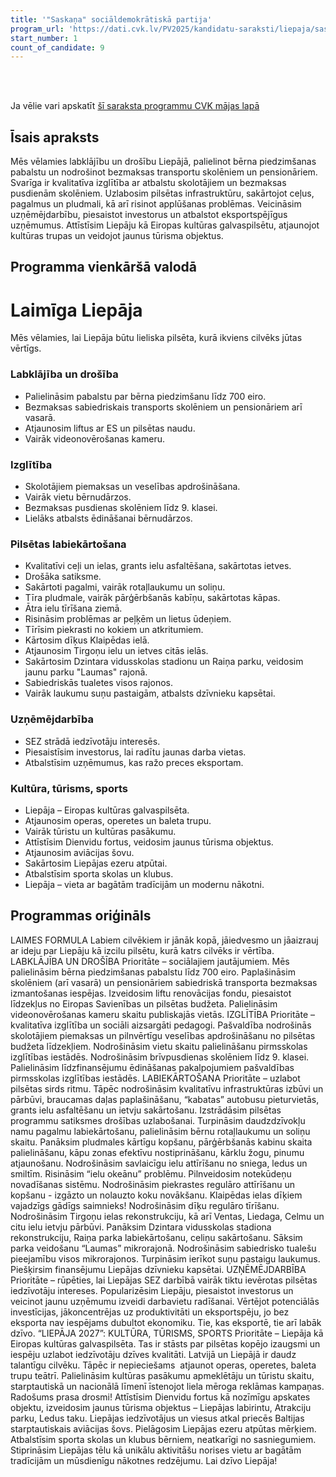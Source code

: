 ```yaml
---
title: '"Saskaņa" sociāldemokrātiskā partija'
program_url: 'https://dati.cvk.lv/PV2025/kandidatu-saraksti/liepaja/saskana-socialdemokratiska-partija'
start_number: 1
count_of_candidate: 9
---
```



<Badge text="Sociālie jautājumi" variant="note" size="small" /> <Badge text="Kvalitatīva izglītība" variant="note" size="small" /> <Badge text="Infrastruktūras uzlabošana" variant="note" size="small" /> <Badge text="Uzņēmējdarbības veicināšana" variant="note" size="small" /> <Badge text="Kultūras galvaspilsēta" variant="note" size="small" />

<br/><br/> 

<Card title='Šis ir mākslīga intelekta ģenerēts apraksts' icon='starlight'>
    Ja vēlie vari apskatīt <a href={frontmatter.program_url} target='_blank'>šī saraksta programmu CVK mājas lapā</a>
    </Card>

## Īsais apraksts

Mēs vēlamies labklājību un drošību Liepājā, palielinot bērna piedzimšanas pabalstu un nodrošinot bezmaksas transportu skolēniem un pensionāriem.  Svarīga ir kvalitatīva izglītība ar atbalstu skolotājiem un bezmaksas pusdienām skolēniem.  Uzlabosim pilsētas infrastruktūru, sakārtojot ceļus, pagalmus un pludmali, kā arī risinot applūšanas problēmas.  Veicināsim uzņēmējdarbību, piesaistot investorus un atbalstot eksportspējīgus uzņēmumus.  Attīstīsim Liepāju kā Eiropas kultūras galvaspilsētu, atjaunojot kultūras trupas un veidojot jaunus tūrisma objektus.

## Programma vienkāršā valodā

# Laimīga Liepāja

Mēs vēlamies, lai Liepāja būtu lieliska pilsēta, kurā ikviens cilvēks jūtas vērtīgs.

### Labklājība un drošība

*   Palielināsim pabalstu par bērna piedzimšanu līdz 700 eiro.
*   Bezmaksas sabiedriskais transports skolēniem un pensionāriem arī vasarā.
*   Atjaunosim liftus ar ES un pilsētas naudu.
*   Vairāk videonovērošanas kameru.

### Izglītība

*   Skolotājiem piemaksas un veselības apdrošināšana.
*   Vairāk vietu bērnudārzos.
*   Bezmaksas pusdienas skolēniem līdz 9. klasei.
*   Lielāks atbalsts ēdināšanai bērnudārzos.

### Pilsētas labiekārtošana

*   Kvalitatīvi ceļi un ielas, grants ielu asfaltēšana, sakārtotas ietves.
*   Drošāka satiksme.
*   Sakārtoti pagalmi, vairāk rotaļlaukumu un soliņu.
*   Tīra pludmale, vairāk pārģērbšanās kabīņu, sakārtotas kāpas.
*   Ātra ielu tīrīšana ziemā.
*   Risināsim problēmas ar peļķēm un lietus ūdeņiem.
*   Tīrīsim piekrasti no kokiem un atkritumiem.
*   Kārtosim dīķus Klaipēdas ielā.
*   Atjaunosim Tirgoņu ielu un ietves citās ielās.
*   Sakārtosim Dzintara vidusskolas stadionu un Raiņa parku, veidosim jaunu parku "Laumas" rajonā.
*   Sabiedriskās tualetes visos rajonos.
*   Vairāk laukumu suņu pastaigām, atbalsts dzīvnieku kapsētai.

### Uzņēmējdarbība

*   SEZ strādā iedzīvotāju interesēs.
*   Piesaistīsim investorus, lai radītu jaunas darba vietas.
*   Atbalstīsim uzņēmumus, kas ražo preces eksportam.

### Kultūra, tūrisms, sports

*   Liepāja – Eiropas kultūras galvaspilsēta.
*   Atjaunosim operas, operetes un baleta trupu.
*   Vairāk tūristu un kultūras pasākumu.
*   Attīstīsim Dienvidu fortus, veidosim jaunus tūrisma objektus.
*   Atjaunosim aviācijas šovu.
*   Sakārtosim Liepājas ezeru atpūtai.
*   Atbalstīsim sporta skolas un klubus.
*   Liepāja – vieta ar bagātām tradīcijām un modernu nākotni.

## Programmas oriģināls

LAIMES FORMULA
Labiem cilvēkiem ir jānāk kopā, jāiedvesmo un jāaizrauj ar ideju par Liepāju kā izcilu
pilsētu, kurā katrs cilvēks ir vērtība.
LABKLĀJĪBA UN DROŠĪBA
Prioritāte – sociālajiem jautājumiem.
Mēs palielināsim bērna piedzimšanas pabalstu līdz 700 eiro.
Paplašināsim skolēniem (arī vasarā) un pensionāriem sabiedriskā transporta
bezmaksas izmantošanas iespējas.
Izveidosim liftu renovācijas fondu, piesaistot līdzekļus no Eiropas Savienības un
pilsētas budžeta.
Palielināsim videonovērošanas kameru skaitu publiskajās vietās.
IZGLĪTĪBA
Prioritāte – kvalitatīva izglītība un sociāli aizsargāti pedagogi.
Pašvaldība nodrošinās skolotājiem piemaksas un pilnvērtīgu veselības apdrošināšanu
no pilsētas budžeta līdzekļiem.
Nodrošināsim vietu skaitu palielināšanu pirmsskolas izglītības iestādēs.
Nodrošināsim brīvpusdienas skolēniem līdz 9. klasei.
Palielināsim līdzfinansējumu ēdināšanas pakalpojumiem pašvaldības pirmsskolas
izglītības iestādēs.
LABIEKĀRTOŠANA
Prioritāte – uzlabot pilsētas sirds ritmu. Tāpēc nodrošināsim kvalitatīvu
infrastruktūras izbūvi un pārbūvi, braucamas daļas paplašināšanu, “kabatas” autobusu
pieturvietās, grants ielu asfaltēšanu un ietvju sakārtošanu. Izstrādāsim pilsētas
programmu satiksmes drošības uzlabošanai.
Turpināsim daudzdzīvokļu namu pagalmu labiekārtošanu, palielināsim bērnu
rotaļlaukumu un soliņu skaitu.
Panāksim pludmales kārtīgu kopšanu, pārģērbšanās kabinu skaita palielināšanu, kāpu
zonas efektīvu nostiprināšanu, kārklu žogu, pinumu atjaunošanu.
Nodrošināsim savlaicīgu ielu attīrīšanu no sniega, ledus un smiltīm.
Risināsim “ielu okeānu” problēmu. Pilnveidosim notekūdeņu novadīšanas sistēmu.
Nodrošināsim piekrastes regulāro attīrīšanu un kopšanu - izgāzto un nolauzto koku
novākšanu.
Klaipēdas ielas dīķiem vajadzīgs gādīgs saimnieks! Nodrošināsim dīķu regulāro
tīrīšanu.
Nodrošināsim Tirgoņu ielas rekonstrukciju, kā arī Ventas, Liedaga, Celmu un citu ielu
ietvju pārbūvi.
Panāksim Dzintara vidusskolas stadiona rekonstrukciju, Raiņa parka labiekārtošanu,
celiņu sakārtošanu. Sāksim parka veidošanu “Laumas” mikrorajonā.
Nodrošināsim sabiedrisko tualešu pieejamību visos mikrorajonos.
Turpināsim ierīkot suņu pastaigu laukumus. Piešķirsim finansējumu Liepājas
dzīvnieku kapsētai.
UZŅĒMĒJDARBĪBA
Prioritāte – rūpēties, lai Liepājas SEZ darbībā vairāk tiktu ievērotas pilsētas
iedzīvotāju intereses.
Popularizēsim Liepāju, piesaistot investorus un veicinot jaunu uzņēmumu izveidi
darbavietu radīšanai.
Vērtējot potenciālās investīcijas, jākoncentrējas uz produktivitāti un eksportspēju, jo
bez eksporta nav iespējams dubultot ekonomiku. Tie, kas eksportē, tie arī labāk dzīvo.
“LIEPĀJA 2027”: KULTŪRA, TŪRISMS, SPORTS
Prioritāte – Liepāja kā Eiropas kultūras galvaspilsēta. Tas ir stāsts par pilsētas kopējo
izaugsmi un iespēju uzlabot iedzīvotāju dzīves kvalitāti. Latvijā un Liepājā ir daudz
talantīgu cilvēku. Tāpēc ir nepieciešams  atjaunot operas, operetes, baleta trupu teātrī.
Palielināsim kultūras pasākumu apmeklētāju un tūristu skaitu, starptautiskā un
nacionālā līmenī īstenojot liela mēroga reklāmas kampaņas.
Radošums prasa drosmi! Attīstīsim Dienvidu fortus kā nozīmīgu apskates objektu,
izveidosim jaunus tūrisma objektus – Liepājas labirintu, Atrakciju parku, Ledus taku.
Liepājas iedzīvotājus un viesus atkal priecēs Baltijas starptautiskais aviācijas šovs.
Pielāgosim Liepājas ezeru atpūtas mērķiem.
Atbalstīsim sporta skolas un klubus bērniem, neatkarīgi no sasniegumiem.
Stiprināsim Liepājas tēlu kā unikālu aktivitāšu norises vietu ar bagātām tradīcijām un
mūsdienīgu nākotnes redzējumu.
Lai dzīvo Liepāja!
